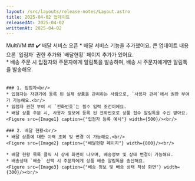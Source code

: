 ```yaml
---
layout: /src/layouts/release-notes/Layout.astro
title: 2025-04-02 업데이트
releasedAt: 2025-04-02
writtenAt: 2025-04-02
---
```



<Frame>
    <Badge style={'web'}>MultiVM</Badge>
    ## ✔️ 배달 서비스 오픈
    * 배달 서비스 기능을 추가했어요. 큰 업데이트 내용으론 `입점자` 권한 추가와 `배달현황` 페이지 추가가 있어요.<br/>
    * 배송 주문 시 입점자와 주문자에게 알림톡을 발송하며, 배송 시 주문자에게만 알림톡을 발송해요.<br/><br/>

    ### 1. 입점자<br/>
    * 입점자는 자판기에 등록 된 실제 상품을 관리하는 사람으로, `사용자 관리`에서 권한 부여가 가능해요.<br/>
    * 입점자 권한 부여 시 `전화번호`는 필수 입력 조건이에요.
    * 배달 상품 주문 시, 사용자 정보에 등록 된 전화번호로 상품 접수 알림톡을 수신 받아요.
    <Figure src={Image1} caption={"입점자 등록 예시"} width={500}/><br/>

    ### 2. 배달 현황<br/>
    * 배달 상품에 대한 이력 조회 및 변경 이 가능해요.<br/>
    <Figure src={Image2} caption={"배달현황 페이지"} width={800}/><br/>

    * 배달 현황 목록 클릭 시 상세 화면이 나오며, 배송정보 및 상태 변경이 가능해요.
    * 배송상태 `배송` 선택 시 주문자에게 상품 배송 알림톡을 송신해요.
    <Figure src={Image3} caption={"배송 정보 및 배송 상태 작성 화면"} width={300}/><br/>
</Frame>

